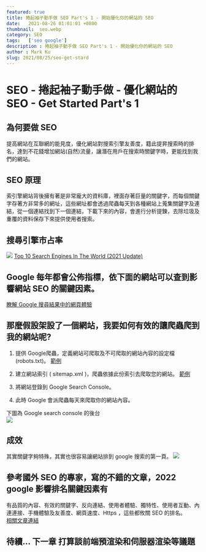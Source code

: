```yaml
---
featured: true
title: 捲起袖子動手做 SEO Part's 1 - 開始優化你的網站的 SEO
date:   2021-08-26 01:01:01 +0800
thumbnail:  seo.webp
category: SEO
tags:   ['seo google']
description : 捲起袖子動手做 SEO Part's 1 - 開始優化你的網站的 SEO
author : Mark Ku
slug: 2021/08/25/seo-get-stard
---
```

# SEO - 捲起袖子動手做 - 優化網站的 SEO - Get Started Part's 1
## 為何要做 SEO 
提高網站在互聯網的能見度，優化網站對搜索引擎友善度，籍此提昇搜索時的排名，達到不花錢增加網站(自然)流量，讓潛在用戶在搜索時關鍵字時，更能找到我們的網站。

## SEO 原理
索引擎網站背後擁有著是非常龐大的資料庫，裡面存著巨量的關鍵字，而每個關鍵字存著方非常多的網址，這些網址都會透過爬蟲每天到各種網站上蒐集關鍵字及連結，從一個連結找到下一個連結，下載下來的內容，會進行分析提鍊，去除垃圾及重覆的資料保存下來提供使用者搜索。

## 搜尋引擎市占率
![](https://i.imgur.com/OTc4avW.png)
[Top 10 Search Engines In The World (2021 Update)](https://www.reliablesoft.net/top-10-search-engines-in-the-world/)

## Google 每年都會公佈指標，依下面的網站可以查到影響網站 SEO 的關鍵因素。  
[瞭解 Google 搜尋結果中的網頁體驗](https://developers.google.com/search/docs/advanced/experience/page-experience)  

## 那麼假設架設了一個網站，我要如何有效的讓爬蟲爬到我的網站呢?

1. 提供 Google爬蟲，定義網站可爬取及不可爬取的網站內容的設定檔 (robots.txt)。 [範例](https://blog.markkulab.net/robots.txt)    

2. 建立網站索引 ( sitemap.xml )，爬蟲依據此份索引去爬取您的網站。 [範例](https://blog.markkulab.net/sitemap.xml)   

3. 將網站登錄到 Google Search Console。

4. 此時 Google 會派爬蟲每天來爬取你的網站內容。

下圖為 Google search console 的後台  
![](https://i.imgur.com/XFmtSPp.png)  

## 成效
其實關鍵字夠特殊，其實也很容易讓網站排到 google 搜索的第一頁。
![](https://i.imgur.com/I7IN1LT.png)

## 參考國外 SEO 的專家，寫的不錯的文章，2022 google 影響排名關鍵因素有
有品質的內容、有效的關鍵字、反向連結、使用者體驗、獨特性、使用者互動、內連連接、手機體驗及友善度、網頁速度、Https ，這些都攸關 SEO 的排名。  
[相關文章連結](https://firstpagesage.com/seo-blog/the-google-algorithm-ranking-factors/?fbclid=IwAR0HFuLxp1nMRZ7qQKRs1CGoGfkwOZEG9wlQz3lMFcODPRHrbU8_7pMf0AQ)


## 待續... 下一章 打算談前端預渲染和伺服器渲染等議題
